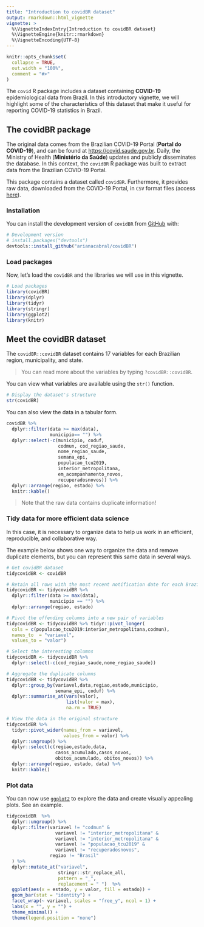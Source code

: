 ```yaml
---
title: "Introduction to covidBR dataset"
output: rmarkdown::html_vignette
vignette: >
  %\VignetteIndexEntry{Introduction to covidBR dataset}
  %\VignetteEngine{knitr::rmarkdown}
  %\VignetteEncoding{UTF-8}
---
```


```r
knitr::opts_chunk$set(
  collapse = TRUE,
  out.width = "100%",
  comment = "#>"
)
```

The `covid` R package includes a dataset containing **COVID-19** epidemiological data from Brazil. In this introductory vignette, we will highlight some of the characteristics of this dataset that make it useful for reporting COVID-19 statistics in Brazil.

## The covidBR package

The original data comes from the Brazilian COVID-19 Portal (**Portal do COVID-19**), and can be found at <https://covid.saude.gov.br>. Daily, the Ministry of Health (**Ministério da Saúde**) updates and publicly disseminates the database. In this context, the `covidBR` R package was built to extract data from the Brazilian COVID-19 Portal.  

This package contains a dataset called `covidBR`.
Furthermore, it provides raw data, downloaded from the COVID-19 Portal, in `CSV` format files (access [here](https://github.com/arianacabral/covidBR/tree/master/data-raw)). 

### Installation 

You can install the development version of `covidBR` from [GitHub](https://github.com/) with:

```r
# Development version
# install.packages("devtools")
devtools::install_github("arianacabral/covidBR")
```

### Load packages

Now, let's load the `covidBR` and the libraries we will use in this vignette.

```r
# Load packages
library(covidBR)
library(dplyr)
library(tidyr)
library(stringr)
library(ggplot2)
library(knitr)
```

## Meet the covidBR dataset

The `covidBR::covidBR` dataset contains 17 variables for each Brazilian region, municipality, and state.

> You can read more about the variables by typing `?covidBR::covidBR`.

You can view what variables are available using the `str()` function.

```r
# Display the dataset's structure
str(covidBR)
```

You can also view the data in a tabular form.

```r
covidBR %>%
  dplyr::filter(data >= max(data),
                municipio== "") %>%
  dplyr::select(-c(municipio, coduf,
                   codmun, cod_regiao_saude,
                   nome_regiao_saude,
                   semana_epi,
                   populacao_tcu2019,
                   interior_metropolitana,
                   em_acompanhamento_novos,
                   recuperadosnovos)) %>%
  dplyr::arrange(regiao, estado) %>% 
  knitr::kable()
```

> Note that the raw data contains duplicate information!

### Tidy data for more efficient data science 

In this case, it is necessary to organize data to help us work in an efficient, reproducible, and collaborative way. 

The example below shows one way to organize the data and remove duplicate elements, but you can represent this same data in several ways.

```r
# Get covidBR dataset
tidycovidBR <- covidBR

# Retain all rows with the most recent notification date for each Brazilian state.
tidycovidBR <- tidycovidBR %>% 
  dplyr::filter(data >= max(data),
                municipio == "") %>%
  dplyr::arrange(regiao, estado)  

# Pivot the offending columns into a new pair of variables
tidycovidBR <- tidycovidBR %>% tidyr::pivot_longer(
  cols = c(populacao_tcu2019:interior_metropolitana,codmun),
  names_to  = "variavel",
  values_to = "valor")

# Select the interesting columns
tidycovidBR <- tidycovidBR %>% 
  dplyr::select(-c(cod_regiao_saude,nome_regiao_saude))

# Aggregate the duplicate columns
tidycovidBR <- tidycovidBR %>% 
  dplyr::group_by(variavel,data,regiao,estado,municipio,
                  semana_epi, coduf) %>% 
  dplyr::summarise_at(vars(valor),
                      list(valor = max), 
                      na.rm = TRUE)

# View the data in the original structure
tidycovidBR %>% 
  tidyr::pivot_wider(names_from = variavel, 
                     values_from = valor) %>%
  dplyr::ungroup() %>%  
  dplyr::select(c(regiao,estado,data,
                  casos_acumulado,casos_novos,
                  obitos_acumulado, obitos_novos)) %>% 
  dplyr::arrange(regiao, estado, data) %>% 
  knitr::kable()

```

### Plot data

You can now use [`ggplot2`](https://ggplot2.tidyverse.org/index.html) to explore the data and create visually appealing plots. See an example.

```r
tidycovidBR  %>% 
  dplyr::ungroup() %>% 
  dplyr::filter(variavel != "codmun" &
                  variavel != "interior_metropolitana" &
                  variavel != "interior_metropolitana" & 
                  variavel != "populacao_tcu2019" &
                  variavel != "recuperadosnovos", 
                regiao != "Brasil"
  ) %>%  
  dplyr::mutate_at("variavel", 
                   stringr::str_replace_all,
                   pattern = "_",
                   replacement = " ")  %>% 
  ggplot(aes(x = estado, y = valor, fill = estado)) + 
  geom_bar(stat = "identity") +
  facet_wrap(~ variavel, scales = "free_y", ncol = 1) + 
  labs(x = "", y = "") + 
  theme_minimal() + 
  theme(legend.position = "none")
```

